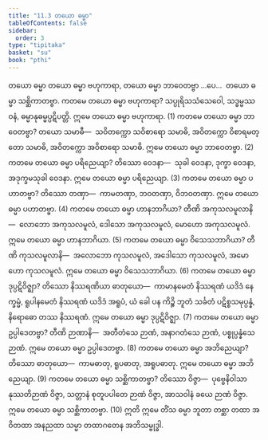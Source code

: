 ```yaml
---
title: "11.3 တယော ဓမ္မာ"
tableOfContents: false
sidebar:
  order: 3
type: "tipitaka"
basket: "su"
book: "pthi"
---
```



<DynamicBreadcrumb />

<Paragraph number="1160" type="center" book="pthi">
<Emphasis>တယော ဓမ္မာ</Emphasis>
</Paragraph>

<Division number="353" book="pthi" e="ch" v="8" p="229">

<Paragraph number="1161" book="pthi">
တယော ဓမ္မာ ဗဟုကာရာ, တယော ဓမ္မာ ဘာဝေတဗ္ဗာ …ပေ…  တယော ဓမ္မာ သစ္ဆိကာတဗ္ဗာ.
</Paragraph>

<Paragraph number="1162" book="pthi">
ကတမေ တယော ဓမ္မာ <Emphasis>ဗဟုကာရာ?</Emphasis> သပ္ပုရိသသံသေဝေါ, သဒ္ဓမ္မဿဝနံ, ဓမ္မာနုဓမ္မပ္ပဋိပတ္တိ. ဣမေ တယော ဓမ္မာ ဗဟုကာရာ. (1)
</Paragraph>

<Paragraph number="1163" book="pthi">
ကတမေ တယော ဓမ္မာ <Emphasis>ဘာဝေတဗ္ဗာ?</Emphasis> တယော သမာဓီ—  သဝိတက္ကော သဝိစာရော သမာဓိ, အဝိတက္ကော ဝိစာရမတ္တော သမာဓိ, အဝိတက္ကော အဝိစာရော သမာဓိ. ဣမေ တယော ဓမ္မာ ဘာဝေတဗ္ဗာ. (2)
</Paragraph>

<Paragraph number="1164" book="pthi">
ကတမေ တယော ဓမ္မာ <Emphasis>ပရိညေယျာ?</Emphasis> တိဿော ဝေဒနာ—  သုခါ ဝေဒနာ, ဒုက္ခာ ဝေဒနာ, အဒုက္ခမသုခါ ဝေဒနာ. ဣမေ တယော ဓမ္မာ ပရိညေယျာ. (3)
</Paragraph>

<Paragraph number="1165" book="pthi">
ကတမေ တယော ဓမ္မာ <Emphasis>ပဟာတဗ္ဗာ?</Emphasis> တိဿော တဏှာ—  ကာမတဏှာ, ဘဝတဏှာ, ဝိဘဝတဏှာ. ဣမေ တယော ဓမ္မာ ပဟာတဗ္ဗာ. (4)
</Paragraph>

<Paragraph number="1166" book="pthi">
ကတမေ တယော ဓမ္မာ <Emphasis>ဟာနဘာဂိယာ?</Emphasis> တီဏိ အကုသလမူလာနိ—  လောဘော အကုသလမူလံ, ဒေါသော အကုသလမူလံ, မောဟော အကုသလမူလံ. ဣမေ တယော ဓမ္မာ ဟာနဘာဂိယာ. (5)
</Paragraph>

<Paragraph number="1167" book="pthi">
ကတမေ တယော ဓမ္မာ <Emphasis>ဝိသေသဘာဂိယာ?</Emphasis> တီဏိ ကုသလမူလာနိ—  အလောဘော ကုသလမူလံ, အဒေါသော ကုသလမူလံ, အမောဟော ကုသလမူလံ. ဣမေ တယော ဓမ္မာ ဝိသေသဘာဂိယာ. (6)
</Paragraph>

<Paragraph number="1168" book="pthi">
ကတမေ တယော ဓမ္မာ <Emphasis>ဒုပ္ပဋိဝိဇ္ဈာ?</Emphasis> တိဿော နိဿရဏိယာ ဓာတုယော—  ကာမာနမေတံ နိဿရဏံ ယဒိဒံ နေက္ခမ္မံ, ရူပါနမေတံ နိဿရဏံ ယဒိဒံ အရူပံ, ယံ ခေါ ပန ကိဉ္စိ ဘူတံ သင်္ခတံ ပဋိစ္စသမုပ္ပန္နံ, နိရောဓော တဿ နိဿရဏံ. ဣမေ တယော ဓမ္မာ ဒုပ္ပဋိဝိဇ္ဈာ. (7)
</Paragraph>

<Paragraph number="1169" book="pthi">
ကတမေ တယော ဓမ္မာ <Emphasis>ဥပ္ပါဒေတဗ္ဗာ?</Emphasis> တီဏိ ဉာဏာနိ—  အတီတံသေ ဉာဏံ, အနာဂတံသေ ဉာဏံ, ပစ္စုပ္ပန္နံသေ ဉာဏံ. ဣမေ တယော ဓမ္မာ ဥပ္ပါဒေတဗ္ဗာ. (8)
</Paragraph>

<Paragraph number="1170" book="pthi">
ကတမေ တယော ဓမ္မာ <Emphasis>အဘိညေယျာ?</Emphasis> တိဿော ဓာတုယော—  ကာမဓာတု, ရူပဓာတု, အရူပဓာတု. ဣမေ တယော ဓမ္မာ အဘိညေယျာ. (9)
</Paragraph>

<Paragraph number="1171" book="pthi">
ကတမေ တယော ဓမ္မာ <Emphasis>သစ္ဆိကာတဗ္ဗာ?</Emphasis> တိဿော ဝိဇ္ဇာ—  ပုဗ္ဗေနိဝါသာနုဿတိဉာဏံ ဝိဇ္ဇာ, သတ္တာနံ စုတူပပါတေ ဉာဏံ ဝိဇ္ဇာ, အာသဝါနံ ခယေ ဉာဏံ ဝိဇ္ဇာ. ဣမေ တယော ဓမ္မာ သစ္ဆိကာတဗ္ဗာ. (10)
</Paragraph>

<Paragraph number="1172" book="pthi">
ဣတိ ဣမေ တိံသ ဓမ္မာ ဘူတာ တစ္ဆာ တထာ အဝိတထာ အနညထာ သမ္မာ တထာဂတေန အဘိသမ္ဗုဒ္ဓါ.
</Paragraph>
</Division>